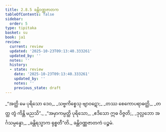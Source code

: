 ```yaml
---
title: 2.8.5 ခန္တိဝဏ္ဏဇာတက
tableOfContents: false
sidebar:
  order: 5
type: tipitaka
basket: su
book: ja1
review:
  current: review
  updated: '2025-10-23T09:13:40.333261'
  updated_by: ''
  notes: ''
  history:
  - state: review
    date: '2025-10-23T09:13:40.333261'
    updated_by: ''
    notes: ''
    previous_state: draft
---
```



<ReviewStatus review={frontmatter.review} showDetails={true} />

<HypothesisAnnotation frontmatter={frontmatter} />

<DynamicBreadcrumb />

<Division number="149" book="ja1" e="ch" v="22" p="61">

<Paragraph number="582" type="verses" book="ja1">
_“အတ္ထိ မေ ပုရိသော ဒေဝ,_  
_သဗ္ဗကိစ္စေသု ဗျာဝဋော;_  
_တဿ စေကောပရာဓတ္ထိ,_  
_တတ္ထ တွံ ကိန္တိ မညသိ”._  

</Paragraph>

</Division>
<Division number="150" book="ja1" e="ch" v="22" p="61">

<Paragraph number="583" type="verses" book="ja1">
_“အမှာကမ္ပတ္ထိ ပုရိသော,_  
_ဧဒိသော ဣဓ ဝိဇ္ဇတိ;_  
_ဒုလ္လဘော အင်္ဂသမ္ပန္နော,_  
_ခန္တိရသ္မာက ရုစ္စတီ”တိ._  


</Paragraph>
</Division>

<Paragraph number="584" type="center" book="ja1">
ခန္တိဝဏ္ဏဇာတကံ ပဉ္စမံ.
</Paragraph>